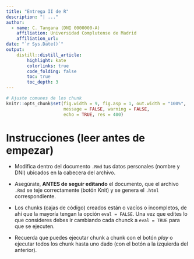 ```yaml
---
title: "Entrega II de R"
description: "| ..."
author:
  - name: C. Tangana (DNI 0000000-A)
    affiliation: Universidad Complutense de Madrid
    affiliation_url: 
date: "`r Sys.Date()`"
output:
    distill::distill_article:
        highlight: kate
        colorlinks: true
        code_folding: false
        toc: true            
        toc_depth: 3     
---
```


```r
# Ajuste comunes de los chunk
knitr::opts_chunk$set(fig.width = 9, fig.asp = 1, out.width = "100%",
                      message = FALSE, warning = FALSE,
                      echo = TRUE, res = 400)
```

# Instrucciones (leer antes de empezar)

* Modifica dentro del documento `.Rmd` tus datos personales (nombre y DNI) ubicados en la cabecera del archivo.

* Asegúrate, **ANTES de seguir editando** el documento, que el archivo `.Rmd` se teje correctamente (botón Knit) y se genera el `.html` correspondiente.

* Los chunks (cajas de código) creados están o vacíos o incompletos, de ahí que la mayoría tengan la opción `eval = FALSE`. Una vez que edites lo que consideres debes ir cambiando cada chunck a `eval = TRUE` para que se ejecuten.

* Recuerda que puedes ejecutar chunk a chunk con el botón _play_ o ejecutar todos los chunk hasta uno dado (con el botón a la izquierda del anterior).

